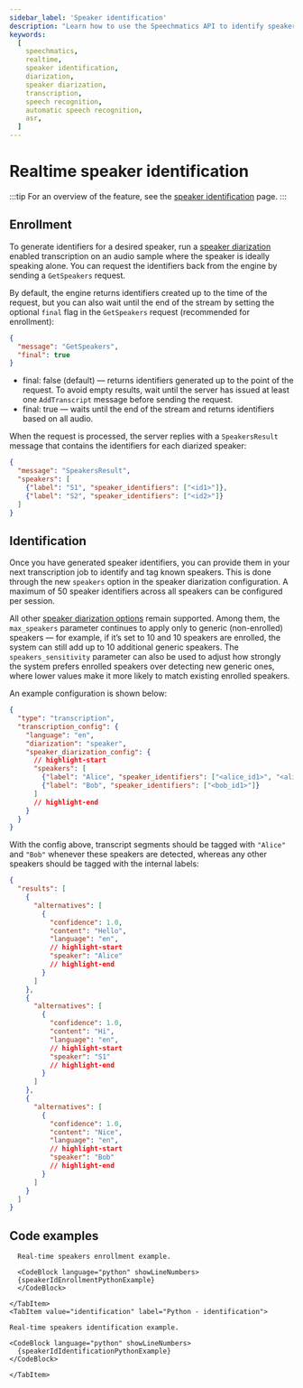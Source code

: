 ```yaml
---
sidebar_label: 'Speaker identification'
description: "Learn how to use the Speechmatics API to identify speakers in real-time"
keywords:
  [
    speechmatics,
    realtime,
    speaker identification,
    diarization,
    speaker diarization,
    transcription,
    speech recognition,
    automatic speech recognition,
    asr,
  ]
---
```



# Realtime speaker identification

:::tip
For an overview of the feature, see the [speaker identification](../features/speaker-identification.mdx) page.
:::

## Enrollment

To generate identifiers for a desired speaker, run a [speaker diarization](../features/diarization.mdx#diarization-modes) enabled transcription on an audio sample where the speaker is ideally speaking alone.
You can request the identifiers back from the engine by sending a `GetSpeakers` request.

By default, the engine returns identifiers created up to the time of the request, but you can also wait until the end of the stream by setting the optional `final` flag in the `GetSpeakers` request (recommended for enrollment):

```json
{
  "message": "GetSpeakers",
  "final": true
}
```

- final: false (default) — returns identifiers generated up to the point of the request. To avoid empty results, wait until the server has issued at least one `AddTranscript` message before sending the request.
- final: true — waits until the end of the stream and returns identifiers based on all audio.

When the request is processed, the server replies with a `SpeakersResult` message that contains the identifiers for each diarized speaker:

```json
{
  "message": "SpeakersResult",
  "speakers": [
    {"label": "S1", "speaker_identifiers": ["<id1>"]},
    {"label": "S2", "speaker_identifiers": ["<id2>"]}
  ]
}
```

## Identification

Once you have generated speaker identifiers, you can provide them in your next transcription job to identify and tag known speakers. This is done through the new `speakers` option in the speaker diarization configuration. A maximum of 50 speaker identifiers across all speakers can be configured per session.

All other [speaker diarization options](realtime_diarization.mdx#configuration) remain supported. Among them, the `max_speakers` parameter continues to apply only to generic (non-enrolled) speakers — for example, if it’s set to 10 and 10 speakers are enrolled, the system can still add up to 10 additional generic speakers. The `speakers_sensitivity` parameter can also be used to adjust how strongly the system prefers enrolled speakers over detecting new generic ones, where lower values make it more likely to match existing enrolled speakers.

An example configuration is shown below:

```json
{
  "type": "transcription",
  "transcription_config": {
    "language": "en",
    "diarization": "speaker",
    "speaker_diarization_config": {
      // highlight-start
      "speakers": [
        {"label": "Alice", "speaker_identifiers": ["<alice_id1>", "<alice_id2>"]},
        {"label": "Bob", "speaker_identifiers": ["<bob_id1>"]}
      ]
      // highlight-end
    }
  }
}
```

With the config above, transcript segments should be tagged with `"Alice"` and `"Bob"` whenever these speakers are detected, whereas any other speakers should be tagged with the internal labels:

```json
{
  "results": [
    {
      "alternatives": [
        {
          "confidence": 1.0,
          "content": "Hello",
          "language": "en",
          // highlight-start
          "speaker": "Alice"
          // highlight-end
        }
      ]
    },
    {
      "alternatives": [
        {
          "confidence": 1.0,
          "content": "Hi",
          "language": "en",
          // highlight-start
          "speaker": "S1"
          // highlight-end
        }
      ]
    },
    {
      "alternatives": [
        {
          "confidence": 1.0,
          "content": "Nice",
          "language": "en",
          // highlight-start
          "speaker": "Bob"
          // highlight-end
        }
      ]
    }
  ]
}
```

## Code examples

<Tabs groupId="speaker-id-examples">
    <TabItem value="enrollment" label="Python - enrollment">

      Real-time speakers enrollment example.

      <CodeBlock language="python" showLineNumbers>
      {speakerIdEnrollmentPythonExample}
      </CodeBlock>

    </TabItem>
    <TabItem value="identification" label="Python - identification">

    Real-time speakers identification example.

    <CodeBlock language="python" showLineNumbers>
      {speakerIdIdentificationPythonExample}
    </CodeBlock>

    </TabItem>
</Tabs>